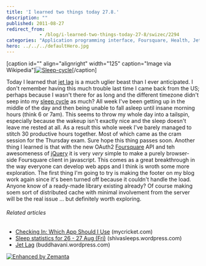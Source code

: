 ```yaml
---
title: 'I learned two things today 27.8.'
description: ""
published: 2011-08-27
redirect_from: 
            - /blog/i-learned-two-things-today-27-8/swizec/2294
categories: "Application programming interface, Foursquare, Health, Jet lag, Learning, Personal, Recreation, travel"
hero: ../../../defaultHero.jpg
---
```

\[caption id=&quot;&quot; align=&quot;alignright&quot; width=&quot;125&quot; caption=&quot;Image via Wikipedia&quot;][![Sleep-cycle](./img/blog-wp-content-uploads-2011-08-Sleep-cycle1.gif "Sleep-cycle")](http://commons.wikipedia.org/wiki/File:Sleep-cycle.gif)\[/caption]

Today I learned that [jet lag](http://en.wikipedia.org/wiki/Jet_lag "Jet lag") is a much uglier beast than I ever anticipated. I don&#x27;t remember having this much trouble last time I came back from the US; perhaps because I wasn&#x27;t there for as long and the different timezone didn&#x27;t seep into my [sleep cycle](http://en.wikipedia.org/wiki/Circadian_rhythm "Circadian rhythm") as much? All week I&#x27;ve been getting up in the middle of the day and then being unable to fall asleep until insane morning hours (think 6 or 7am). This seems to throw my whole day into a tailspin, especially because the wakeup isn&#x27;t exactly nice and the sleep doesn&#x27;t leave me rested at all. As a result this whole week I&#x27;ve barely managed to stitch 30 productive hours together. Most of which came as the cram session for the Thursday exam. Sure hope this thing passes soon. Another thing I learned is that with the new OAuth2 [Foursquare](http://www.foursquare.com/ "Foursquare") API and teh awesomeness of [jQuery](http://jquery.com/ "JQuery") it is very _very_ simple to make a purely browser-side Foursquare client in javascript. This comes as a great breakthrough in the way everyone can develop web apps and I think is wroth some more exploration. The first thing I&#x27;m going to try is making the footer on my blog work again since it&#x27;s been turned off because it couldn&#x27;t handle the load. Anyone know of a ready-made library existing already? Of course making soem sort of distributed cache with minimal involvement from the server will be the real issue ... but definitely worth exploring.

###### Related articles

- [Checking In: Which App Should I Use](http://www.mycricket.com/community/cell-phone-info/checking-which-app-should-i-use) (mycricket.com)
- [Sleep statistics for 26 - 27 Aug (Fri)](http://shivasleeps.wordpress.com/2011/08/27/sleep-statistics-for-26-27-aug-fri/) (shivasleeps.wordpress.com)
- [Jet Lag](http://buddhavani.wordpress.com/2011/07/23/jet-lag/) (buddhavani.wordpress.com)

[![Enhanced by Zemanta](http://img.zemanta.com/zemified_e.png?x-id=416ae825-a3af-4821-bd55-6ee9053854d3)](http://www.zemanta.com/ "Enhanced by Zemanta")
